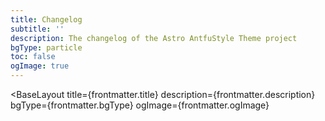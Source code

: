 ```yaml
---
title: Changelog
subtitle: ''
description: The changelog of the Astro AntfuStyle Theme project
bgType: particle
toc: false
ogImage: true
---
```



<BaseLayout
  title={frontmatter.title}
  description={frontmatter.description}
  bgType={frontmatter.bgType}
  ogImage={frontmatter.ogImage}
>
  <TabbedLayout subtitle={frontmatter.subtitle}>
    <ListView pageToc={frontmatter.toc} collectionType="changelog" />
  </TabbedLayout>
</BaseLayout>
